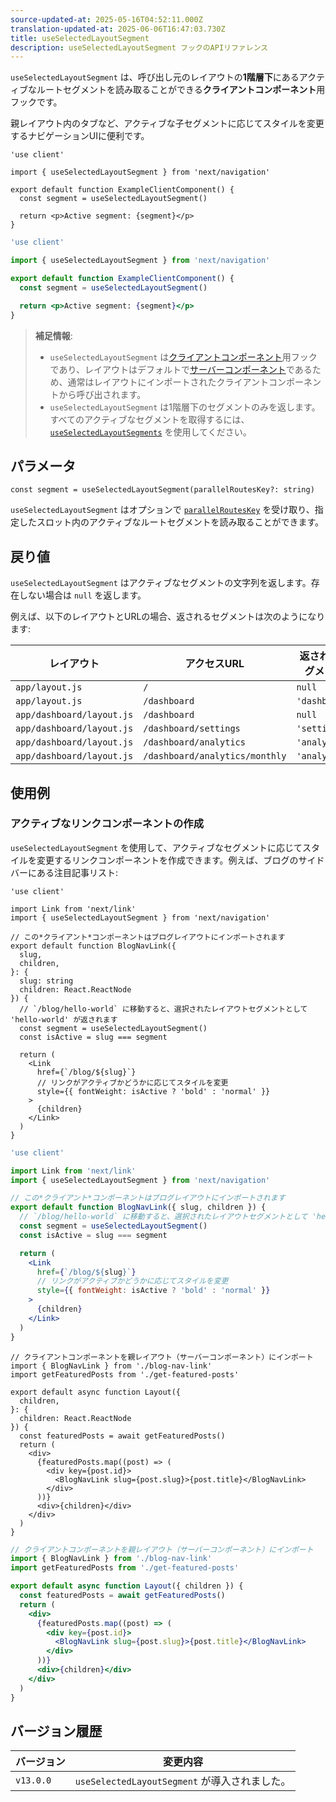 ```yaml
---
source-updated-at: 2025-05-16T04:52:11.000Z
translation-updated-at: 2025-06-06T16:47:03.730Z
title: useSelectedLayoutSegment
description: useSelectedLayoutSegment フックのAPIリファレンス
---
```


`useSelectedLayoutSegment` は、呼び出し元のレイアウトの**1階層下**にあるアクティブなルートセグメントを読み取ることができる**クライアントコンポーネント**用フックです。

親レイアウト内のタブなど、アクティブな子セグメントに応じてスタイルを変更するナビゲーションUIに便利です。

```tsx filename="app/example-client-component.tsx" switcher
'use client'

import { useSelectedLayoutSegment } from 'next/navigation'

export default function ExampleClientComponent() {
  const segment = useSelectedLayoutSegment()

  return <p>Active segment: {segment}</p>
}
```

```jsx filename="app/example-client-component.js" switcher
'use client'

import { useSelectedLayoutSegment } from 'next/navigation'

export default function ExampleClientComponent() {
  const segment = useSelectedLayoutSegment()

  return <p>Active segment: {segment}</p>
}
```

> **補足情報**:
>
> - `useSelectedLayoutSegment` は[クライアントコンポーネント](/docs/app/building-your-application/rendering/client-components)用フックであり、レイアウトはデフォルトで[サーバーコンポーネント](/docs/app/building-your-application/rendering/server-components)であるため、通常はレイアウトにインポートされたクライアントコンポーネントから呼び出されます。
> - `useSelectedLayoutSegment` は1階層下のセグメントのみを返します。すべてのアクティブなセグメントを取得するには、[`useSelectedLayoutSegments`](/docs/app/api-reference/functions/use-selected-layout-segments) を使用してください。

## パラメータ

```tsx
const segment = useSelectedLayoutSegment(parallelRoutesKey?: string)
```

`useSelectedLayoutSegment` はオプションで [`parallelRoutesKey`](/docs/app/building-your-application/routing/parallel-routes#useselectedlayoutsegments) を受け取り、指定したスロット内のアクティブなルートセグメントを読み取ることができます。

## 戻り値

`useSelectedLayoutSegment` はアクティブなセグメントの文字列を返します。存在しない場合は `null` を返します。

例えば、以下のレイアウトとURLの場合、返されるセグメントは次のようになります:

| レイアウト                    | アクセスURL                    | 返されるセグメント |
| ------------------------- | ------------------------------ | ---------------- |
| `app/layout.js`           | `/`                            | `null`           |
| `app/layout.js`           | `/dashboard`                   | `'dashboard'`    |
| `app/dashboard/layout.js` | `/dashboard`                   | `null`           |
| `app/dashboard/layout.js` | `/dashboard/settings`          | `'settings'`     |
| `app/dashboard/layout.js` | `/dashboard/analytics`         | `'analytics'`    |
| `app/dashboard/layout.js` | `/dashboard/analytics/monthly` | `'analytics'`    |

## 使用例

### アクティブなリンクコンポーネントの作成

`useSelectedLayoutSegment` を使用して、アクティブなセグメントに応じてスタイルを変更するリンクコンポーネントを作成できます。例えば、ブログのサイドバーにある注目記事リスト:

```tsx filename="app/blog/blog-nav-link.tsx" switcher
'use client'

import Link from 'next/link'
import { useSelectedLayoutSegment } from 'next/navigation'

// この*クライアント*コンポーネントはブログレイアウトにインポートされます
export default function BlogNavLink({
  slug,
  children,
}: {
  slug: string
  children: React.ReactNode
}) {
  // `/blog/hello-world` に移動すると、選択されたレイアウトセグメントとして 'hello-world' が返されます
  const segment = useSelectedLayoutSegment()
  const isActive = slug === segment

  return (
    <Link
      href={`/blog/${slug}`}
      // リンクがアクティブかどうかに応じてスタイルを変更
      style={{ fontWeight: isActive ? 'bold' : 'normal' }}
    >
      {children}
    </Link>
  )
}
```

```jsx filename="app/blog/blog-nav-link.js" switcher
'use client'

import Link from 'next/link'
import { useSelectedLayoutSegment } from 'next/navigation'

// この*クライアント*コンポーネントはブログレイアウトにインポートされます
export default function BlogNavLink({ slug, children }) {
  // `/blog/hello-world` に移動すると、選択されたレイアウトセグメントとして 'hello-world' が返されます
  const segment = useSelectedLayoutSegment()
  const isActive = slug === segment

  return (
    <Link
      href={`/blog/${slug}`}
      // リンクがアクティブかどうかに応じてスタイルを変更
      style={{ fontWeight: isActive ? 'bold' : 'normal' }}
    >
      {children}
    </Link>
  )
}
```

```tsx filename="app/blog/layout.tsx" switcher
// クライアントコンポーネントを親レイアウト（サーバーコンポーネント）にインポート
import { BlogNavLink } from './blog-nav-link'
import getFeaturedPosts from './get-featured-posts'

export default async function Layout({
  children,
}: {
  children: React.ReactNode
}) {
  const featuredPosts = await getFeaturedPosts()
  return (
    <div>
      {featuredPosts.map((post) => (
        <div key={post.id}>
          <BlogNavLink slug={post.slug}>{post.title}</BlogNavLink>
        </div>
      ))}
      <div>{children}</div>
    </div>
  )
}
```

```jsx filename="app/blog/layout.js" switcher
// クライアントコンポーネントを親レイアウト（サーバーコンポーネント）にインポート
import { BlogNavLink } from './blog-nav-link'
import getFeaturedPosts from './get-featured-posts'

export default async function Layout({ children }) {
  const featuredPosts = await getFeaturedPosts()
  return (
    <div>
      {featuredPosts.map((post) => (
        <div key={post.id}>
          <BlogNavLink slug={post.slug}>{post.title}</BlogNavLink>
        </div>
      ))}
      <div>{children}</div>
    </div>
  )
}
```

## バージョン履歴

| バージョン   | 変更内容                                |
| --------- | -------------------------------------- |
| `v13.0.0` | `useSelectedLayoutSegment` が導入されました。 |